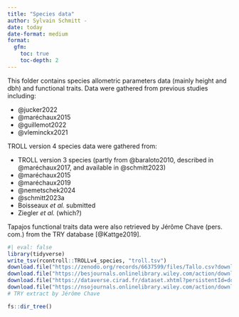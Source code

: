 ```yaml
---
title: "Species data"
author: Sylvain Schmitt -
date: today
date-format: medium
format: 
  gfm:
    toc: true
    toc-depth: 2
---
```


This folder contains species allometric parameters data (mainly height and dbh) and functional traits. Data were gathered from previous studies including:

-   @jucker2022
-   @maréchaux2015
-   @guillemot2022
-   @vleminckx2021

TROLL version 4 species data were gathered from:

-   TROLL version 3 species (partly from @baraloto2010, described in @maréchaux2017, and available in \@schmitt2023)
-   @maréchaux2015
-   @maréchaux2019
-   @nemetschek2024
-   @schmitt2023a
-   Boisseaux *et al.* submitted
-   Ziegler *et al.* (which?)

Tapajos functional traits data were also retrieved by Jérôme Chave (pers. com.) from the TRY database [@Kattge2019].

```r
#| eval: false
library(tidyverse)
write_tsv(rcontroll::TROLLv4_species, "troll.tsv")
download.file("https://zenodo.org/records/6637599/files/Tallo.csv?download=1", "tallo.csv")
download.file("https://besjournals.onlinelibrary.wiley.com/action/downloadSupplement?doi=10.1111%2F1365-2435.12452&file=fec12452-sup-0002-AppendixS1.xls", "marechaux.xls")
download.file("https://dataverse.cirad.fr/dataset.xhtml?persistentId=doi:10.18167/DVN1/HLBVJG&version=1.1#", "guillemot.xls")
download.file("https://nsojournals.onlinelibrary.wiley.com/action/downloadSupplement?doi=10.1111%2Foik.08284&file=oik13191-sup-0002-AppendixS2.xlsx", "vleminckx.xlsx")
# TRY extract by Jérôme Chave
```

```r
fs::dir_tree()
```
